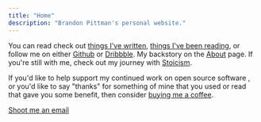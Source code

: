 ```yaml
---
title: "Home"
description: "Brandon Pittman's personal website."
---
```



You can read check out [things I've written](/writing), [things I've been reading](/reading), or follow me on either
[Github](https://github.com/brandonpittman) or
[Dribbble](https://dribbble.com/pittman). My backstory on the [About](/about)
page. If you're still with me, check out my journey with
[Stoicism](/stoic).

If you'd like to help support my continued work on open source software , or
you'd like to say "thanks" for something of mine that you used or read that
gave you some benefit, then consider [buying me a
coffee](https://buymeacoffee.com/blp).

<div id="contact" className="flex gap-1 items-center">
  <MailIcon className="w-5 h-5 lg:w-6 lg:h-6 text-gray-400" />

  <a href="mailto:hey@blp.is" className="leading-none !no-underline">Shoot me an email</a>
</div>
